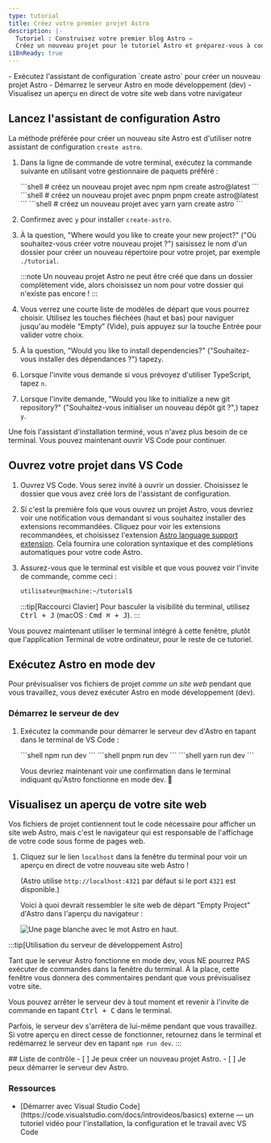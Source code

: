 ```yaml
---
type: tutorial
title: Créez votre premier projet Astro
description: |-
  Tutoriel : Construisez votre premier blog Astro —
  Créez un nouveau projet pour le tutoriel Astro et préparez-vous à coder
i18nReady: true
---
```




<PreCheck>
  - Exécutez l'assistant de configuration `create astro` pour créer un nouveau projet Astro
  - Démarrez le serveur Astro en mode développement (dev)
  - Visualisez un aperçu en direct de votre site web dans votre navigateur
</PreCheck>

## Lancez l'assistant de configuration Astro

La méthode préférée pour créer un nouveau site Astro est d'utiliser notre assistant de configuration `create astro`.

1. Dans la ligne de commande de votre terminal, exécutez la commande suivante en utilisant votre gestionnaire de paquets préféré :

    <PackageManagerTabs>
      <Fragment slot="npm">
      ```shell
      # créez un nouveau projet avec npm
      npm create astro@latest
      ```
      </Fragment>
      <Fragment slot="pnpm">
      ```shell
      # créez un nouveau projet avec pnpm
      pnpm create astro@latest
      ```
      </Fragment>
      <Fragment slot="yarn">
      ```shell
      # créez un nouveau projet avec yarn
      yarn create astro
      ```
      </Fragment>
    </PackageManagerTabs>

2. Confirmez avec `y` pour installer `create-astro`.
3. À la question, "Where would you like to create your new project?" ("Où souhaitez-vous créer votre nouveau projet ?") saisissez le nom d'un dossier pour créer un nouveau répertoire pour votre projet, par exemple `./tutorial`.

    :::note
    Un nouveau projet Astro ne peut être créé que dans un dossier complètement vide, alors choisissez un nom pour votre dossier qui n'existe pas encore !
    :::

4. Vous verrez une courte liste de modèles de départ que vous pourrez choisir. Utilisez les touches fléchées (haut et bas) pour naviguer jusqu'au modèle “Empty” (Vide), puis appuyez sur la touche Entrée pour valider votre choix.

5. À la question, "Would you like to install dependencies?" ("Souhaitez-vous installer des dépendances ?") tapez`y`.

6. Lorsque l'invite vous demande si vous prévoyez d'utiliser TypeScript, tapez `n`.

7. Lorsque l'invite demande, "Would you like to initialize a new git repository?" ("Souhaitez-vous initialiser un nouveau dépôt git ?",) tapez `y`.

Une fois l'assistant d'installation terminé, vous n'avez plus besoin de ce terminal. Vous pouvez maintenant ouvrir VS Code pour continuer.

## Ouvrez votre projet dans VS Code

1. Ouvrez VS Code. Vous serez invité à ouvrir un dossier. Choisissez le dossier que vous avez créé lors de l'assistant de configuration.

2. Si c'est la première fois que vous ouvrez un projet Astro, vous devriez voir une notification vous demandant si vous souhaitez installer des extensions recommandées. Cliquez pour voir les extensions recommandées, et choisissez l'extension [Astro language support extension](https://marketplace.visualstudio.com/items?itemName=astro-build.astro-vscode). Cela fournira une coloration syntaxique et des complétions automatiques pour votre code Astro.

3. Assurez-vous que le terminal est visible et que vous pouvez voir l'invite de commande, comme ceci :

    ```sh
    utilisateur@machine:~/tutorial$
    ```

    :::tip[Raccourci Clavier]
    Pour basculer la visibilité du terminal, utilisez <kbd>Ctrl + J</kbd> (macOS : <kbd>Cmd ⌘ + J</kbd>).
    :::

Vous pouvez maintenant utiliser le terminal intégré à cette fenêtre, plutôt que l'application Terminal de votre ordinateur, pour le reste de ce tutoriel.



## Exécutez Astro en mode dev

Pour prévisualiser vos fichiers de projet _comme un site web_ pendant que vous travaillez, vous devez exécuter Astro en mode développement (dev).

### Démarrez le serveur de dev

1. Exécutez la commande pour démarrer le serveur dev d'Astro en tapant dans le terminal de VS Code :

    <PackageManagerTabs>
      <Fragment slot="npm">
      ```shell
      npm run dev
      ```
      </Fragment>
      <Fragment slot="pnpm">
      ```shell
      pnpm run dev
      ```
      </Fragment>
      <Fragment slot="yarn">
      ```shell
      yarn run dev
      ```
      </Fragment>
    </PackageManagerTabs>

    Vous devriez maintenant voir une confirmation dans le terminal indiquant qu'Astro fonctionne en mode dev. 🚀

## Visualisez un aperçu de votre site web

Vos fichiers de projet contiennent tout le code nécessaire pour afficher un site web Astro, mais c'est le navigateur qui est responsable de l'affichage de votre code sous forme de pages web.

1. Cliquez sur le lien `localhost` dans la fenêtre du terminal pour voir un aperçu en direct de votre nouveau site web Astro !

    (Astro utilise `http://localhost:4321` par défaut si le port `4321` est disponible.)

    Voici à quoi devrait ressembler le site web de départ "Empty Project" d'Astro dans l'aperçu du navigateur :

    ![Une page blanche avec le mot Astro en haut.](/tutorial/minimal.png)

:::tip[Utilisation du serveur de développement Astro]

Tant que le serveur Astro fonctionne en mode dev, vous NE pourrez PAS exécuter de commandes dans la fenêtre du terminal. À la place, cette fenêtre vous donnera des commentaires pendant que vous prévisualisez votre site.

Vous pouvez arrêter le serveur dev à tout moment et revenir à l'invite de commande en tapant <kbd>Ctrl + C</kbd> dans le terminal.

Parfois, le serveur dev s'arrêtera de lui-même pendant que vous travaillez. Si votre aperçu en direct cesse de fonctionner, retournez dans le terminal et redémarrez le serveur dev en tapant `npm run dev`.
:::

<Box icon="check-list">
## Liste de contrôle

<Checklist>
- [ ] Je peux créer un nouveau projet Astro.
- [ ] Je peux démarrer le serveur dev Astro.
</Checklist>
</Box>

### Ressources

- <p>[Démarrer avec Visual Studio Code](https://code.visualstudio.com/docs/introvideos/basics) <Badge>externe</Badge> — un tutoriel vidéo pour l'installation, la configuration et le travail avec VS Code</p>

